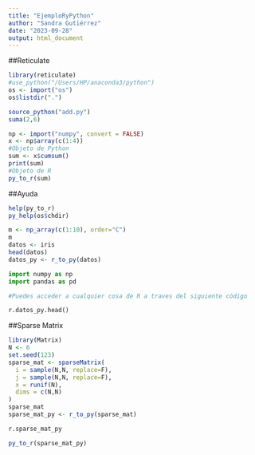```yaml
---
title: "EjemploRyPython"
author: "Sandra Gutiérrez"
date: "2023-09-28"
output: html_document
---
```


##Reticulate

```r
library(reticulate)
#use_python("/Users/HP/anaconda3/python")
os <- import("os")
os$listdir(".")
```

```r
source_python("add.py")
suma(2,6)
```


```r
np <- import("numpy", convert = FALSE)
x <- np$array(c(1:4))
#Objeto de Python
sum <- x$cumsum()
print(sum)
#Objeto de R
py_to_r(sum)
```

##Ayuda

```r
help(py_to_r)
py_help(os$chdir)
```



```r
m <- np_array(c(1:10), order="C")
m
datos <- iris
head(datos)
datos_py <- r_to_py(datos)
```


```python
import numpy as np
import pandas as pd

#Puedes acceder a cualquier cosa de R a traves del siguiente código

r.datos_py.head()
```


##Sparse Matrix

```r
library(Matrix)
N <- 6
set.seed(123)
sparse_mat <- sparseMatrix(
  i = sample(N,N, replace=F),
  j = sample(N,N, replace=F),
  x = runif(N),
  dims = c(N,N)
)
sparse_mat
sparse_mat_py <- r_to_py(sparse_mat)
```


```python
r.sparse_mat_py
```

```r
py_to_r(sparse_mat_py)
```



